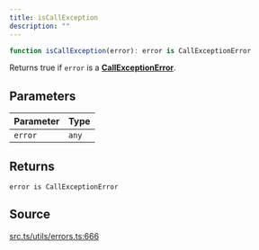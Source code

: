 ```yaml
---
title: isCallException
description: ""
---
```


```ts
function isCallException(error): error is CallExceptionError
```

Returns true if `error` is a [**CallExceptionError**](/content/interfaces/CallExceptionError.mdx).

## Parameters

| Parameter | Type |
| :------ | :------ |
| `error` | `any` |

## Returns

`error is CallExceptionError`

## Source

[src.ts/utils/errors.ts:666](https://github.com/dominant-strategies/quais-6.js/blob/3f482dd134064d41657ff7dc9ba8162f741c9c83/src.ts/utils/errors.ts#L666)
